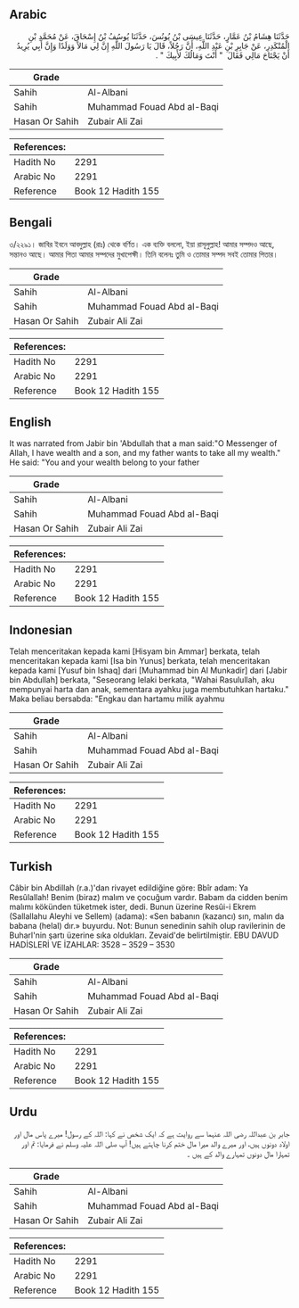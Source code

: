 ## Arabic


<div dir="rtl" lang="ar" style={{fontSize:'larger',backgroundColor:'#f8f9fa',padding:20}}>
حَدَّثَنَا هِشَامُ بْنُ عَمَّارٍ، حَدَّثَنَا عِيسَى بْنُ يُونُسَ، حَدَّثَنَا يُوسُفُ بْنُ إِسْحَاقَ، عَنْ مُحَمَّدِ بْنِ الْمُنْكَدِرِ، عَنْ جَابِرِ بْنِ عَبْدِ اللَّهِ، أَنَّ رَجُلاً، قَالَ يَا رَسُولَ اللَّهِ إِنَّ لِي مَالاً وَوَلَدًا وَإِنَّ أَبِي يُرِيدُ أَنْ يَجْتَاحَ مَالِي فَقَالَ ‏ "‏ أَنْتَ وَمَالُكَ لأَبِيكَ ‏"‏ ‏.‏
</div>
<div style={{backgroundColor:'#f8f9fa',padding:20, marginBottom: 10}}><table> <thead> <tr> <th>Grade</th> <th></th> </tr> </thead> <tbody> <tr><td>Sahih</td><td>Al-Albani</td></tr><tr><td>Sahih</td><td>Muhammad Fouad Abd al-Baqi</td></tr><tr><td>Hasan Or Sahih</td><td>Zubair Ali Zai</td></tr></tbody></table><table> <thead> <tr> <th>References:</th> <th></th> </tr> </thead> <tbody><tr><td>Hadith No</td><td>2291</td></tr><tr><td>Arabic No</td><td>2291</td></tr><tr><td>Reference</td><td>Book 12 Hadith 155</td></tr></tbody></table></div>

## Bengali


<div dir="ltr" lang="bn" style={{fontSize:'larger',backgroundColor:'#f8f9fa',padding:20}}>
৩/২২৯১। জাবির ইবনে আবদুল্লাহ (রাঃ) থেকে বর্ণিত। এক ব্যক্তি বললো, ইয়া রাসূলুল্লাহ! আমার সম্পদও আছে, সন্তানও আছে। আমার পিতা আমার সম্পদের মুখাপেক্ষী। তিনি বলেনঃ তুমি ও তোমার সম্পদ সবই তোমার পিতার।
</div>
<div style={{backgroundColor:'#f8f9fa',padding:20, marginBottom: 10}}><table> <thead> <tr> <th>Grade</th> <th></th> </tr> </thead> <tbody> <tr><td>Sahih</td><td>Al-Albani</td></tr><tr><td>Sahih</td><td>Muhammad Fouad Abd al-Baqi</td></tr><tr><td>Hasan Or Sahih</td><td>Zubair Ali Zai</td></tr></tbody></table><table> <thead> <tr> <th>References:</th> <th></th> </tr> </thead> <tbody><tr><td>Hadith No</td><td>2291</td></tr><tr><td>Arabic No</td><td>2291</td></tr><tr><td>Reference</td><td>Book 12 Hadith 155</td></tr></tbody></table></div>

## English


<div dir="ltr" lang="en" style={{fontSize:'larger',backgroundColor:'#f8f9fa',padding:20}}>
It was narrated from Jabir bin 'Abdullah that a man said:"O Messenger of Allah, I have wealth and a son, and my father wants to take all my wealth." He said: "You and your wealth belong to your father
</div>
<div style={{backgroundColor:'#f8f9fa',padding:20, marginBottom: 10}}><table> <thead> <tr> <th>Grade</th> <th></th> </tr> </thead> <tbody> <tr><td>Sahih</td><td>Al-Albani</td></tr><tr><td>Sahih</td><td>Muhammad Fouad Abd al-Baqi</td></tr><tr><td>Hasan Or Sahih</td><td>Zubair Ali Zai</td></tr></tbody></table><table> <thead> <tr> <th>References:</th> <th></th> </tr> </thead> <tbody><tr><td>Hadith No</td><td>2291</td></tr><tr><td>Arabic No</td><td>2291</td></tr><tr><td>Reference</td><td>Book 12 Hadith 155</td></tr></tbody></table></div>

## Indonesian


<div dir="ltr" lang="id" style={{fontSize:'larger',backgroundColor:'#f8f9fa',padding:20}}>
Telah menceritakan kepada kami [Hisyam bin Ammar] berkata, telah menceritakan kepada kami [Isa bin Yunus] berkata, telah menceritakan kepada kami [Yusuf bin Ishaq] dari [Muhammad bin Al Munkadir] dari [Jabir bin Abdullah] berkata, "Seseorang lelaki berkata, "Wahai Rasulullah, aku mempunyai harta dan anak, sementara ayahku juga membutuhkan hartaku." Maka beliau bersabda: "Engkau dan hartamu milik ayahmu
</div>
<div style={{backgroundColor:'#f8f9fa',padding:20, marginBottom: 10}}><table> <thead> <tr> <th>Grade</th> <th></th> </tr> </thead> <tbody> <tr><td>Sahih</td><td>Al-Albani</td></tr><tr><td>Sahih</td><td>Muhammad Fouad Abd al-Baqi</td></tr><tr><td>Hasan Or Sahih</td><td>Zubair Ali Zai</td></tr></tbody></table><table> <thead> <tr> <th>References:</th> <th></th> </tr> </thead> <tbody><tr><td>Hadith No</td><td>2291</td></tr><tr><td>Arabic No</td><td>2291</td></tr><tr><td>Reference</td><td>Book 12 Hadith 155</td></tr></tbody></table></div>

## Turkish


<div dir="ltr" lang="tr" style={{fontSize:'larger',backgroundColor:'#f8f9fa',padding:20}}>
Câbir bin Abdillah (r.a.)'dan rivayet edildiğine göre: Bbîr adam: Ya Resûlallah! Benim (biraz) malım ve çocuğum vardır. Babam da cidden benim malımı kökünden tüketmek ister, dedi. Bunun üzerine Resûi-i Ekrem (Sallallahu Aleyhi ve Sellem) (adama): «Sen babanın (kazancı) sın, malın da babana (helal) dır.» buyurdu. Not: Bunun senedinin sahih olup ravilerinin de Buharl'nin şartı üzerine sıka oldukları. Zevaid'de belirtilmiştir. EBU DAVUD HADİSLERİ VE İZAHLAR: 3528 – 3529 – 3530
</div>
<div style={{backgroundColor:'#f8f9fa',padding:20, marginBottom: 10}}><table> <thead> <tr> <th>Grade</th> <th></th> </tr> </thead> <tbody> <tr><td>Sahih</td><td>Al-Albani</td></tr><tr><td>Sahih</td><td>Muhammad Fouad Abd al-Baqi</td></tr><tr><td>Hasan Or Sahih</td><td>Zubair Ali Zai</td></tr></tbody></table><table> <thead> <tr> <th>References:</th> <th></th> </tr> </thead> <tbody><tr><td>Hadith No</td><td>2291</td></tr><tr><td>Arabic No</td><td>2291</td></tr><tr><td>Reference</td><td>Book 12 Hadith 155</td></tr></tbody></table></div>

## Urdu


<div dir="rtl" lang="ur" style={{fontSize:'larger',backgroundColor:'#f8f9fa',padding:20}}>
جابر بن عبداللہ رضی اللہ عنہما سے روایت ہے کہ ایک شخص نے کہا: اللہ کے رسول! میرے پاس مال اور اولاد دونوں ہیں، اور میرے والد میرا مال ختم کرنا چاہتے ہیں! آپ صلی اللہ علیہ وسلم نے فرمایا: تم اور تمہارا مال دونوں تمہارے والد کے ہیں ۔
</div>
<div style={{backgroundColor:'#f8f9fa',padding:20, marginBottom: 10}}><table> <thead> <tr> <th>Grade</th> <th></th> </tr> </thead> <tbody> <tr><td>Sahih</td><td>Al-Albani</td></tr><tr><td>Sahih</td><td>Muhammad Fouad Abd al-Baqi</td></tr><tr><td>Hasan Or Sahih</td><td>Zubair Ali Zai</td></tr></tbody></table><table> <thead> <tr> <th>References:</th> <th></th> </tr> </thead> <tbody><tr><td>Hadith No</td><td>2291</td></tr><tr><td>Arabic No</td><td>2291</td></tr><tr><td>Reference</td><td>Book 12 Hadith 155</td></tr></tbody></table></div>